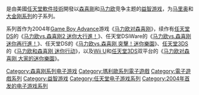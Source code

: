 {{unreferenced|time=2015-02-18T03:03:17+00:00}}
{{NoteTA
| G1=Games
| G2=Mario
|1=zh-cn:森喜刚; zh-tw:森喜剛; zh-hk:森喜剛
|2=zh-cn:马力欧; zh-tw:瑪利歐; zh-hk:瑪利歐;
|3=zh-cn:马力欧对森喜刚; zh-tw:瑪利歐vs.森喜剛; zh-hk:瑪利歐vs.森喜剛;
}}
{{Infobox video game series
| title                  = 马力欧对森喜刚系列
| japanese               = マリオvs.ドンキーコング
| english                = Mario vs. Donkey Kong
| image                  = 
| caption                = 
| platforms              = [[Game_Boy_Advance|Game Boy Advance]]<br/>[[任天堂DS|任天堂DS]]<br/>[[任天堂DSi|任天堂DSi]]<br/>[[任天堂3DS|任天堂3DS]]<br/>[[Wii_U|Wii U]]
| developer              = [[任天堂軟件技術|任天堂軟件技術]]
| publisher              = [[任天堂|任天堂]]
| genre                  = [[益智遊戲|益智]]
| spinoffs               = 
| creator                =
| artist                 = 
| writer                 = 
| composer               = 
| first release version  = [[马里奥对大金刚|马力欧对森喜刚]]
| first release date     = 2004年5月24日
| latest release version = 迷你瑪利歐&朋友amiibo挑戰賽
| latest release date    = 2016年1月28日
}}

{{vgsname|马力欧对森喜刚|ja=マリオvs.ドンキーコング|en=Mario vs. Donkey Kong|cn=马力欧对森喜刚|tw=瑪利歐vs.森喜剛|old=-{zh-cn:马里奥对大金刚; zh-tw:瑪利歐vs.大金剛; zh-hk:瑪利奧vs.大金剛;}-}}是由美國[[任天堂軟件技術|任天堂軟件技術]]開發以[[大金刚_(角色)|森喜剛]]和[[马里奥_(角色)|马力欧]]竞争主题的[[益智游戏|益智游戏]]，为[[马里奥系列|马里奥]]和[[大金刚系列|大金刚系列]]的子系列。

系列首作为2004年[[Game_Boy_Advance|Game Boy Advance]]游戏《[[马里奥对大金刚|马力欧对森喜刚]]》，续作有[[任天堂DS|任天堂DS]]的《[[马力欧vs.森喜刚2_迷你大行進！|马力欧vs.森喜刚2 迷你大行進！]]》、任天堂DSiWare的《[[马力欧vs.森喜刚_迷你再行進！|马力欧vs.森喜刚 迷你再行進！]]》、任天堂DS的《[[马力欧vs.森喜刚_突擊！迷你樂園|马力欧vs.森喜刚 突擊！迷你樂園]]》、[[任天堂3DS|任天堂3DS]]的《[[马力欧和森喜刚_迷你行动|马力欧和森喜刚 迷你行动]]》，以及[[Wii_U|Wii U]]和[[任天堂3DS|任天堂3DS]]双平台的《[[马力欧对森喜刚_大家的迷你樂園|马力欧对森喜刚 大家的迷你樂園]]》。

{{马里奥系列}}
{{大金刚系列}}
{{Portal bar|马里奥系列|任天堂|电子游戏}}

{{DEFAULTSORT:Mario vs Donkey Kong}}
[[Category:森喜刚系列电子游戏|Category:森喜刚系列电子游戏]]
[[Category:瑪利歐系列電子遊戲|Category:瑪利歐系列電子遊戲]]
[[Category:電子遊戲系列|Category:電子遊戲系列]]
[[Category:益智游戏|Category:益智游戏]]
[[Category:任天堂电子游戏系列|Category:任天堂电子游戏系列]]
[[Category:2004年首发的电子游戏系列|Category:2004年首发的电子游戏系列]]

{{puzzle-videogame-stub}}
{{nintendo-stub}}